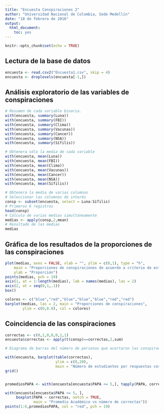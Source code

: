 ```yaml
---
title: "Encuesta Conspiraciones 2"
author: "Universidad Nacional de Colombia, Sede Medellín"
date: "18 de febrero de 2016"
output: 
  html_document: 
    toc: yes
---
```


```r
knitr::opts_chunk$set(echo = TRUE)
```

## Lectura de la base de datos

```r
encuesta <- read.csv2("Encuesta1.csv", skip = 4)
encuesta <- droplevels(encuesta[-1,])
```

## Análisis exploratorio de las variables de conspiraciones

```r
# Resumen de cada variable binaria.
with(encuesta, summary(Luna))
with(encuesta, summary(FBI))
with(encuesta, summary(Clima))
with(encuesta, summary(Vacunas))
with(encuesta, summary(Cancer))
with(encuesta, summary(NSA))
with(encuesta, summary(Sífilis))

# Obtenera sólo la media de cada variable
with(encuesta, mean(Luna))
with(encuesta, mean(FBI))
with(encuesta, mean(Clima))
with(encuesta, mean(Vacunas))
with(encuesta, mean(Cancer))
with(encuesta, mean(NSA))
with(encuesta, mean(Sífilis))

# Obtenera la media de varias columnas
# Seleccionar las columnas de interés
consp <- subset(encuesta, select = Luna:Sífilis)
# Primeros 6 registros
head(consp)
# Cálculo de varias medias simultáneamente
medias <- apply(consp,2,mean)
# Resultado de las medias
medias
```

## Gráfica de los resultados de la proporciones de las conspiraciones

```r
plot(medias, axes = FALSE, xlab = "", ylim = c(0,1), type = "h",
    main = "Proporciones de conspiraciones de acuerdo a criterio de estudiantes",
    ylab = "Proporción")
points(medias, pch = 19)
axis(1, at = 1:length(medias), lab = names(medias), las = 2)
axis(2, at = seq(0,1,.1))
box()
```

```r
colores <- c("blue","red","blue","blue","blue","red","red")
barplot(medias, las = 2, main = "Proporciones de conspiraciones",
        ylim = c(0,0.8), col = colores)
```


##  Coincidencia de las conspiraciones
```r
correctas <- c(0,1,0,0,0,1,1)
encuesta$correctas <- apply(t(consp)==correctas,2,sum)

# Diagrama de barras del número de personas que acertaron las conspiraciones

with(encuesta, barplot(table(correctas),
                       ylim = c(0,20),
                       main = "Número de estudiantes por respuestas correctas"))
grid()


promediosPAPA <- with(encuesta[encuesta$PAPA <= 5,], tapply(PAPA, correctas, mean))

with(encuesta[encuesta$PAPA <= 5, ], 
     boxplot(PAPA ~ correctas, notch = TRUE,
             main = "Promedio Académico vs número de correctas"))
points(1:6,promediosPAPA, col = "red", pch = 19)
```



